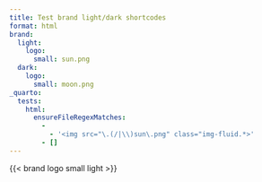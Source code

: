 ```yaml
---
title: Test brand light/dark shortcodes
format: html
brand:
  light:
    logo:
      small: sun.png
  dark:
    logo:
      small: moon.png
_quarto:
  tests:
    html:
      ensureFileRegexMatches:
        -
          - '<img src="\.(/|\\)sun\.png" class="img-fluid.*>'
        - []
---
```


::: {}

{{< brand logo small light >}}

:::